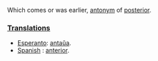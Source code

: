 Which comes or was earlier, [[antonym]] of [[posterior]].

===[[Translation]]s===
*[[Esperanto]]: [[antaŭa]].
*[[Spanish]] : [[es:anterior|anterior]].